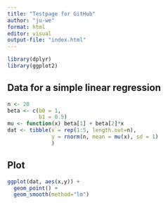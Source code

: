 ---
title: "Testpage for GitHub"
author: "ju-we"
format: html
editor: visual
output-file: "index.html"
---

```{r output=FALSE}
library(dplyr)
library(ggplot2)
```

## Data for a simple linear regression

```{r}
n <- 20
beta <- c(b0 = 1,
          b1 = 0.5)
mu <- function(x) beta[1] + beta[2]*x
dat <- tibble(x = rep(1:5, length.out=n),
              y = rnorm(n, mean = mu(x), sd = 1)
              )
```

## Plot

```{r}
ggplot(dat, aes(x,y)) +
  geom_point() +
  geom_smooth(method="lm")
```
